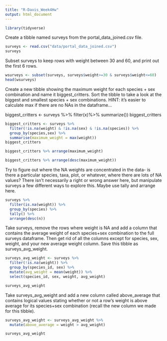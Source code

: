 ```yaml
---
title: "R-Davis_Week4Hw"
output: html_document
---
```



```r
library(tidyverse)
```

Create a tibble named surveys from the portal_data_joined.csv file.



```r
surveys <- read.csv("data/portal_data_joined.csv")
surveys
```
Subset surveys to keep rows with weight between 30 and 60, and print out the first 6 rows.

```r
wsurveys <- subset(surveys, surveys$weight>=30 & surveys$weight<=60)
head(wsurveys)
```

Create a new tibble showing the maximum weight for each species + sex combination and name it biggest_critters. Sort the tibble to take a look at the biggest and smallest species + sex combinations. HINT: it’s easier to calculate max if there are no NAs in the dataframe…

biggest_critters <- surveys %>%
  filter(x)%>%
  summarize())
biggest_critters


```r
biggest_critters <- surveys %>%
  filter(!is.na(weight) & !is.na(sex) & !is.na(species)) %>%
  group_by(species,sex) %>% 
  summarise(maximum_weight = max(weight))
biggest_critters

```

```r
biggest_critters %>% arrange(maximum_weight)
```
```r
biggest_critters %>% arrange(desc(maximum_weight))
```



Try to figure out where the NA weights are concentrated in the data- is there a particular species, taxa, plot, or whatever, where there are lots of NA values? There isn’t necessarily a right or wrong answer here, but manipulate surveys a few different ways to explore this. Maybe use tally and arrange here.

```r
surveys %>% 
  filter(is.na(weight)) %>% 
  group_by(species) %>% 
  tally() %>% 
  arrange(desc(n))
```


Take surveys, remove the rows where weight is NA and add a column that contains the average weight of each species+sex combination to the full surveys dataframe. Then get rid of all the columns except for species, sex, weight, and your new average weight column. Save this tibble as surveys_avg_weight.

```r
surveys_avg_weight <- surveys %>% 
  filter(!is.na(weight)) %>% 
  group_by(species_id, sex) %>% 
  mutate(avg_weight = mean(weight)) %>% 
  select(species_id, sex, weight, avg_weight)

surveys_avg_weight
```
Take surveys_avg_weight and add a new column called above_average that contains logical values stating whether or not a row’s weight is above average for its species+sex combination (recall the new column we made for this tibble).


```r
surveys_avg_weight <- surveys_avg_weight %>% 
  mutate(above_average = weight > avg_weight)

surveys_avg_weight

```











